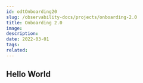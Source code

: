 ---
id: odtOnboarding20
slug: /observability-docs/projects/onboarding-2.0
title: Onboarding 2.0
image:
description:
date: 2022-03-01
tags:
related:
---

## Hello World
